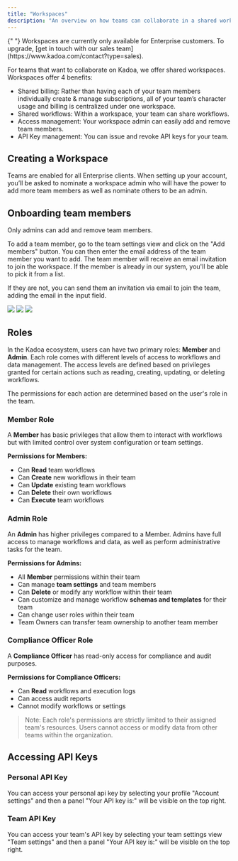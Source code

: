 ```yaml
---
title: "Workspaces"
description: "An overview on how teams can collaborate in a shared workspace."
---
```


<Note>
    {" "}
    Workspaces are currently only available for Enterprise customers. To upgrade, [get
    in touch with our sales team](https://www.kadoa.com/contact?type=sales).
</Note>


For teams that want to collaborate on Kadoa, we offer shared workspaces. Workspaces offer 4 benefits:

- Shared billing: Rather than having each of your team members individually create & manage subscriptions, all of your team’s character usage and billing is centralized under one workspace.
- Shared workflows: Within a workspace, your team can share workflows.
- Access management: Your workspace admin can easily add and remove team members.
- API Key management: You can issue and revoke API keys for your team.


## Creating a Workspace

Teams are enabled for all Enterprise clients. When setting up your account, you’ll be asked to nominate a workspace admin who will have the power to add more team members as well as nominate others to be an admin.

## Onboarding team members

<Info> Only admins can add and remove team members. </Info>

To add a team member, go to the team settings view and click on the "Add members" button. You can then enter the email address of the team member you want to add. The team member will receive an email invitation to join the workspace.
If the member is already in our system, you'll be able to pick it from a list.

If they are not, you can send them an invitation via email to join the team, adding the email in the input field.

<img src="/images/invitations/add_members_button.png"  />
<img src="/images/invitations/kadoa_invite1.png"  />
<img src="/images/invitations/kadoa_invite2.png"  />


## Roles

In the Kadoa ecosystem, users can have two primary roles: **Member** and **Admin**. Each role comes with different levels of access to workflows and data management. The access levels are defined based on privileges granted for certain actions such as reading, creating, updating, or deleting workflows.

The permissions for each action are determined based on the user's role in the team.

### Member Role
A **Member** has basic privileges that allow them to interact with workflows but with limited control over system configuration or team settings.

**Permissions for Members:**
  - Can **Read** team workflows
  - Can **Create** new workflows in their team
  - Can **Update** existing team workflows
  - Can **Delete** their own workflows
  - Can **Execute** team workflows

### Admin Role
An **Admin** has higher privileges compared to a Member. Admins have full access to manage workflows and data, as well as perform administrative tasks for the team.

**Permissions for Admins:**
  - All **Member** permissions within their team
  - Can manage **team settings** and team members
  - Can **Delete** or modify any workflow within their team
  - Can customize and manage workflow **schemas and templates** for their team
  - Can change user roles within their team
  - Team Owners can transfer team ownership to another team member

### Compliance Officer Role
A **Compliance Officer** has read-only access for compliance and audit purposes.

**Permissions for Compliance Officers:**
 - Can **Read** workflows and execution logs
 - Can access audit reports
 - Cannot modify workflows or settings


> Note: Each role's permissions are strictly limited to their assigned team's resources. Users cannot access or modify data from other teams within the organization.


## Accessing API Keys

### Personal API Key

You can access your personal api key by selecting your profile "Account settings" and then a panel "Your API key is:" will be visible on the top right.

### Team API Key

You can access your team's API key by selecting your team settings view "Team settings" and then a panel "Your API key is:" will be visible on the top right.